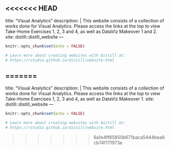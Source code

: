 <<<<<<< HEAD
---
title: "Visual Analytics"
description: |
  This website consists of a collection of works done for Visual Analytics. Please access the links at the top to view Take-Home Exercises 1, 2, 3 and 4, as well as DataViz Makeover 1 and 2.
site: distill::distill_website
---

```r
knitr::opts_chunk$set(echo = FALSE)

# Learn more about creating websites with Distill at:
# https://rstudio.github.io/distill/website.html

```

=======
---
title: "Visual Analytics"
description: |
  This website consists of a collection of works done for Visual Analytics. Please access the links at the top to view Take-Home Exercises 1, 2, 3 and 4, as well as DataViz Makeover 1.
site: distill::distill_website
---

```{r setup, include=FALSE}
knitr::opts_chunk$set(echo = FALSE)

# Learn more about creating websites with Distill at:
# https://rstudio.github.io/distill/website.html

```

>>>>>>> 6a1e4ff85850b671baca5444bea6cb74f171973e
